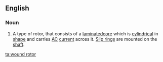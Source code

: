 ==English==

===Noun===
{{en-noun|sg=[[round]] [[rotor]]}}

# A type of rotor, that consists of a [[laminated ]][[core]] which is [[cylindrical]] in [[shape]] and carries [[AC]] [[current]] across it. [[slip ring|Slip rings]] are mounted on the [[shaft]].

[[ta:wound rotor]]